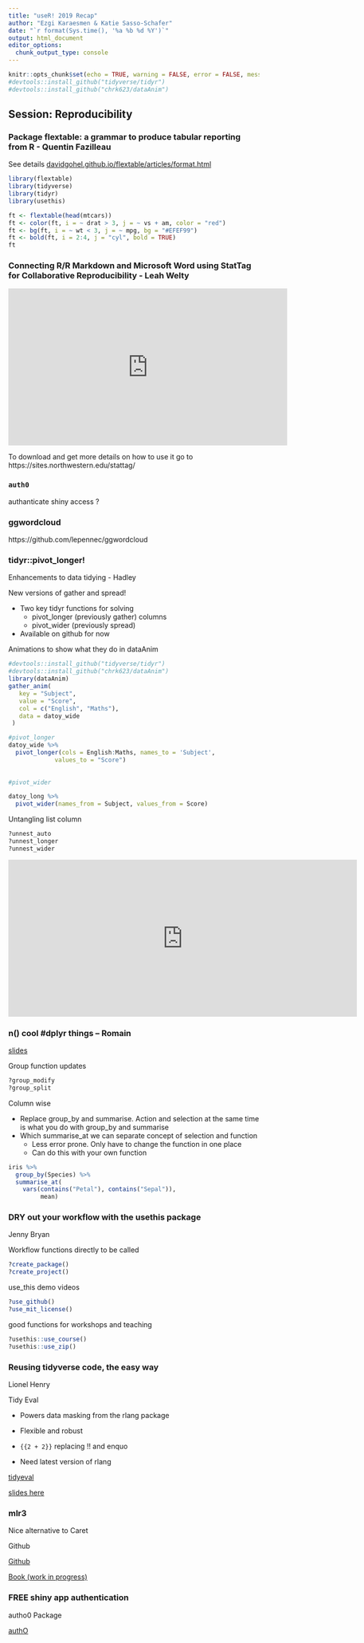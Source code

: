 ```yaml
---
title: "useR! 2019 Recap"
author: "Ezgi Karaesmen & Katie Sasso-Schafer"
date: "`r format(Sys.time(), '%a %b %d %Y')`"
output: html_document
editor_options: 
  chunk_output_type: console
---
```


```r
knitr::opts_chunk$set(echo = TRUE, warning = FALSE, error = FALSE, message=FALSE)
#devtools::install_github("tidyverse/tidyr")
#devtools::install_github("chrk623/dataAnim")
```


## Session: Reproducibility

### Package flextable: a grammar to produce tabular reporting from R - Quentin Fazilleau

See details [davidgohel.github.io/flextable/articles/format.html](https://davidgohel.github.io/flextable/articles/format.html)

```r
library(flextable)
library(tidyverse)
library(tidyr)
library(usethis)

ft <- flextable(head(mtcars))
ft <- color(ft, i = ~ drat > 3, j = ~ vs + am, color = "red")
ft <- bg(ft, i = ~ wt < 3, j = ~ mpg, bg = "#EFEF99")
ft <- bold(ft, i = 2:4, j = "cyl", bold = TRUE)
ft
```

### Connecting R/R Markdown and Microsoft Word using StatTag for Collaborative Reproducibility - Leah Welty

<iframe width="560" height="315" src="https://www.youtube.com/embed/K3QwG4LB9a4" frameborder="0" allowfullscreen></iframe>


To download and get more details on how to use it go to https://sites.northwestern.edu/stattag/

### `auth0`

authanticate shiny access ?

### ggwordcloud

https://github.com/lepennec/ggwordcloud

### tidyr::pivot_longer!

Enhancements to data tidying  - Hadley

New versions of gather and spread!

- Two key tidyr functions for solving
  + pivot_longer (previously gather) columns
  + pivot_wider  (previously spread)
- Available on github for now

Animations to show what they do  in dataAnim

```r
#devtools::install_github("tidyverse/tidyr")
#devtools::install_github("chrk623/dataAnim")
library(dataAnim)
gather_anim(
   key = "Subject",
   value = "Score",
   col = c("English", "Maths"),
   data = datoy_wide
 )
```


```r

#pivot_longer
datoy_wide %>% 
  pivot_longer(cols = English:Maths, names_to = 'Subject',
             values_to = "Score")
  
  
#pivot_wider

datoy_long %>% 
  pivot_wider(names_from = Subject, values_from = Score)

```

Untangling list column 
```r
?unnest_auto
?unnest_longer
?unnest_wider
```

<iframe width="700" height="315" src="https://tidyr.tidyverse.org/dev/articles/pivot.html" frameborder="0" allowfullscreen></iframe>


### n() cool #dplyr things -- Romain

[slides](https://speakerdeck.com/romainfrancois/n-cool-number-dplyr-things)

Group function updates
```r
?group_modify
?group_split
```


Column wise

- Replace group_by and summarise. Action and selection at the same time is what you do with group_by and summarise
- Which summarise_at we can separate concept of selection and function 
    + Less error prone. Only have to change the function in one place 
    + Can do this with your own function 

```r
iris %>% 
  group_by(Species) %>% 
  summarise_at(
    vars(contains("Petal"), contains("Sepal")),
         mean)

```

### DRY out your workflow with the usethis package

Jenny Bryan

Workflow functions directly to be called 
```r
?create_package()
?create_project()
```

use_this demo videos

```r
?use_github()
?use_mit_license()

```

good functions for workshops and teaching 

```r
?usethis::use_course()
?usethis::use_zip()
```

### Reusing tidyverse code, the easy way 
Lionel Henry

Tidy Eval 

- Powers data masking from the rlang package 
- Flexible and robust 
- `{{2 + 2}}` replacing !! and enquo

- Need latest version of rlang

[tidyeval](https://tidyeval.tidyverse.org/)


[slides here](https://speakerdeck.com/lionelhenry/reusing-tidyverse-code)


### mlr3

Nice alternative to Caret

Github


[Github](https://github.com/mlr-org/mlr3)


[Book (work in progress)](https://mlr3book.mlr-org.com/use-cases.html)


### FREE shiny app authentication 

autho0 Package

[authO](https://github.com/curso-r/auth0)



